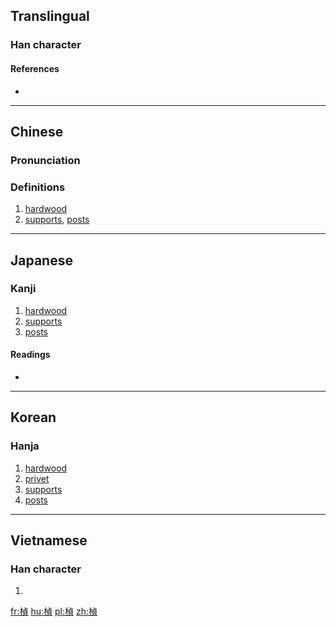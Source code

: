 {{also|桢}}
==Translingual==

===Han character===
{{Han char|rn=75|rad=木|as=09|sn=13|four=41981|canj=DYBC|ids=⿰木貞}}

====References====
* {{Han ref|kx=0540.220|dkj=15163|dj=0928.070|hdz=21247.030|uh=6968|ud=26984|bh=B7A9|bd=47017}}

----

==Chinese==
{{zh-forms|s=桢}}

===Pronunciation===
{{zh-pron
|m=zhēn
|c=zing1
|mc=y
|oc=y
|ma=
|cat=n
}}

===Definitions===
# [[hardwood]]
# [[support]]s, [[post]]s

----

==Japanese==

===Kanji===
{{ja-kanji|grade=|rs=木09}}

# [[hardwood]]
# [[supports]]
# [[posts]]

====Readings====
* {{ja-readings|on=[[てい]] (tei), [[ちょう]] (chō)|kun=[[ねずみもち]] (nezumimochi)}}

----

==Korean==

===Hanja===
{{ko-hanja|hangeul=정|eumhun=|rv=jeong|mr=chŏng|y=ceng}}

# [[hardwood]]
# [[privet]]
# [[supports]]
# [[posts]]

----

==Vietnamese==

===Han character===
{{vi-hantu|[[trính]], [[trinh]]|rs=木09}}

# {{defn|lang=vi|sort=木09}}

[[fr:楨]]
[[hu:楨]]
[[pl:楨]]
[[zh:楨]]
